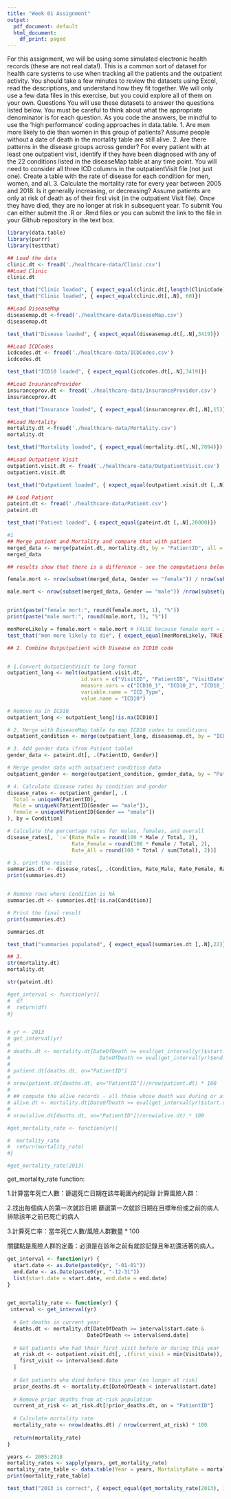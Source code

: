 ```yaml
---
title: "Week 01 Assignment"
output:
  pdf_document: default
  html_document:
    df_print: paged
---
```


For this assignment, we will be using some simulated electronic health records (these are not real data!). This is a common sort of dataset for health care systems to use when tracking all the patients and the outpatient activity. You should take a few minutes to review the datasets using Excel, read the descriptions, and understand how they fit together. We will only use a few data files in this exercise, but you could explore all of them on your own. 
Questions
You will use these datasets to answer the questions listed below. You must be careful to think about what the appropriate denominator is for each question. As you code the answers, be mindful to use the ‘high performance’ coding approaches in data.table.
1. Are men more likely to die than women in this group of patients? Assume people without a date of death in the mortality table are still alive.
2. Are there patterns in the disease groups across gender? For every patient with at least one outpatient visit, identify if they have been diagnosed with any of the 22 conditions listed in the diseaseMap table at any time point. You will need to consider all three ICD columns in the outpatientVisit file (not just one). Create a table with the rate of disease for each condition for men, women, and all.
3. Calculate the mortality rate for every year between 2005 and 2018. Is it generally increasing, or decreasing? Assume patients are only at risk of death as of their first visit (in the outpatient Visit file). Once they have died, they are no longer at risk in subsequent year.
To submit
You can either submit the .R or .Rmd files or you can submit the link to the file in your Github repository in the text box.


```r
library(data.table)
library(purrr)
library(testthat)
```

```r
## Load the data
clinic.dt <- fread('./healthcare-data/Clinic.csv')
##Load Clinic
clinic.dt 
```

```r
test_that("Clinic loaded", { expect_equal(clinic.dt[,length(ClinicCode)], 60)})
test_that("Clinic loaded", { expect_equal(clinic.dt[,.N], 60)})
```

```r
##Load DiseaseMap
diseasemap.dt <-fread('./healthcare-data/DiseaseMap.csv')
diseasemap.dt 
```




```r
test_that("Disease loaded", { expect_equal(diseasemap.dt[,.N],3419)})
```

```r
##Load ICDCodes
icdcodes.dt <- fread('./healthcare-data/ICDCodes.csv')
icdcodes.dt 

```

```r
test_that("ICD10 loaded", { expect_equal(icdcodes.dt[,.N],3419)})
```

```r
##Load InsuranceProvider
insuranceprov.dt <- fread('./healthcare-data/InsuranceProvider.csv')
insuranceprov.dt 

```

```r
test_that("Insurance loaded", { expect_equal(insuranceprov.dt[,.N],15)})
```

```r
##Load Mortality
mortality.dt <-fread('./healthcare-data/Mortality.csv')
mortality.dt 

```

```r
test_that("Mortality loaded", { expect_equal(mortality.dt[,.N],7094)})
```

```r
##Load Outpatient Visit
outpatient.visit.dt <- fread('./healthcare-data/OutpatientVisit.csv')
outpatient.visit.dt 
```

```r
test_that("Outpatient loaded", { expect_equal(outpatient.visit.dt [,.N],174690)})
```

```r
## Load Patient
pateint.dt <- fread('./healthcare-data/Patient.csv')
pateint.dt 

```

```r
test_that("Patient loaded", { expect_equal(pateint.dt [,.N],20000)})
```

```r
#1
## Merge patient and Mortality and compare that with patient
merged_data <- merge(pateint.dt, mortality.dt, by = "PatientID", all = FALSE)  # Inner join
merged_data

```

```r
## results show that there is a difference - see the computations below

female.mort <- nrow(subset(merged_data, Gender == "female")) / nrow(subset(pateint.dt, Gender == "female")) *100

male.mort <- nrow(subset(merged_data, Gender == "male")) /nrow(subset(pateint.dt, Gender == "male")) *100


print(paste("female mort:", round(female.mort, 1), "%"))
print(paste("male mort:", round(male.mort, 1), "%"))

```

```r
menMoreLikely = female.mort < male.mort # FALSE because female mort = 35.1%; male mort = 35.9%
test_that("men more likely to die", { expect_equal(menMoreLikely, TRUE)})
```

```r
## 2. Combine Outputpatient with Disease on ICD10 code


# 1.Convert OutpatientVisit to long format
outpatient_long <- melt(outpatient.visit.dt, 
                        id.vars = c("VisitID", "PatientID", "VisitDate", "StaffID", "ClinicCode"), 
                        measure.vars = c("ICD10_1", "ICD10_2", "ICD10_3"), 
                        variable.name = "ICD_Type", 
                        value.name = "ICD10")

# Remove na in ICD10 
outpatient_long <- outpatient_long[!is.na(ICD10)]

# 2. Merge with DiseaseMap table to map ICD10 codes to conditions
outpatient_condition <- merge(outpatient_long, diseasemap.dt, by = "ICD10", all.x = TRUE)

# 3. Add gender data (from Patient table)
gender_data <- pateint.dt[, .(PatientID, Gender)]

# Merge gender data with outpatient condition data
outpatient_gender <- merge(outpatient_condition, gender_data, by = "PatientID", all.x = TRUE)

# 4. Calculate disease rates by condition and gender
disease_rates <- outpatient_gender[, .(
  Total = uniqueN(PatientID),
  Male = uniqueN(PatientID[Gender == "male"]),
  Female = uniqueN(PatientID[Gender == "emale"])
), by = Condition]

# Calculate the percentage rates for males, females, and overall
disease_rates[, `:=`(Rate_Male = round(100 * Male / Total, 2),
                     Rate_Female = round(100 * Female / Total, 2),
                     Rate_All = round(100 * Total / sum(Total), 2))]

# 5. print the result 
summaries.dt <- disease_rates[, .(Condition, Rate_Male, Rate_Female, Rate_All)]
print(summaries.dt)


# Remove rows where Condition is NA
summaries.dt <- summaries.dt[!is.na(Condition)]

# Print the final result
print(summaries.dt)
```

```r
summaries.dt

```

```r
test_that("summaries populated", { expect_equal(summaries.dt [,.N],22)})
```

```r

## 3.
str(mortality.dt)
mortality.dt

str(pateint.dt)
```




```r

#get_interval <- function(yr){
#  df 
#  return(df)
#}


# yr <- 2013
# get_interval(yr)
#
# deaths.dt <- mortality.dt[DateOfDeath >= eval(get_interval(yr)$start.date) &
#                             DateOfDeath <= eval(get_interval(yr)$end.date)]
#
# patient.dt[deaths.dt, on="PatientID"]
#
# nrow(patient.dt[deaths.dt, on="PatientID"])/nrow(patient.dt) * 100
#
# ## compute the alive records - all those whose death was during or after the current year
# alive.dt <- mortality.dt[DateOfDeath >= eval(get_interval(yr)$start.date)]
#
# nrow(alive.dt[deaths.dt, on="PatientID"])/nrow(alive.dt) * 100

#get_mortality_rate <- function(yr){

#  mortality_rate 
#  return(mortality_rate)
#}

#get_mortality_rate(2013)


```

get_mortality_rate function:

1.計算當年死亡人數：篩選死亡日期在該年範圍內的記錄
計算風險人群：

2.找出每個病人的第一次就診日期
篩選第一次就診日期在目標年份或之前的病人
排除該年之前已死亡的病人

3.計算死亡率：當年死亡人數/風險人群數量 * 100

關鍵點是風險人群的定義：必須是在該年之前有就診記錄且年初還活著的病人。




```r


get_interval <- function(yr) {
  start.date <- as.Date(paste0(yr, "-01-01"))
  end.date <- as.Date(paste0(yr, "-12-31"))
  list(start.date = start.date, end.date = end.date)
}


get_mortality_rate <- function(yr) {
 interval <- get_interval(yr)
  
  # Get deaths in current year
  deaths.dt <- mortality.dt[DateOfDeath >= interval$start.date & 
                          DateOfDeath <= interval$end.date]
  
  # Get patients who had their first visit before or during this year
  at_risk.dt <- outpatient.visit.dt[, .(first_visit = min(VisitDate)), by = PatientID][
    first_visit <= interval$end.date
  ]
  
  # Get patients who died before this year (no longer at risk)
  prior_deaths.dt <- mortality.dt[DateOfDeath < interval$start.date]
  
  # Remove prior deaths from at-risk population
  current_at_risk <- at_risk.dt[!prior_deaths.dt, on = "PatientID"]
  
  # Calculate mortality rate
  mortality_rate <- nrow(deaths.dt) / nrow(current_at_risk) * 100
  
  return(mortality_rate)
}

```


```r

years <- 2005:2018
mortality_rates <- sapply(years, get_mortality_rate)
mortality_rate_table <- data.table(Year = years, MortalityRate = mortality_rates)
print(mortality_rate_table)

```





```r
test_that("2013 is correct", { expect_equal(get_mortality_rate(2013), 1.638896)})
```



